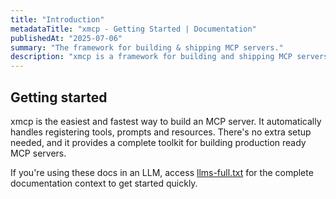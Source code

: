 ```yaml
---
title: "Introduction"
metadataTitle: "xmcp - Getting Started | Documentation"
publishedAt: "2025-07-06"
summary: "The framework for building & shipping MCP servers."
description: "xmcp is a framework for building and shipping MCP servers with TypeScript. Designed with DX in mind, it simplifies setup and removes friction in just one command — making it easy to build & deploy AI tools on top of the Model Context Protocol ecosystem."
---
```


## Getting started

xmcp is the easiest and fastest way to build an MCP server. It automatically handles registering tools, prompts and resources. There's no extra setup needed, and it provides a complete toolkit for building production ready MCP servers.

If you're using these docs in an LLM, access [llms-full.txt](https://xmcp.dev/llms-full.txt) for the complete documentation context to get started quickly.
